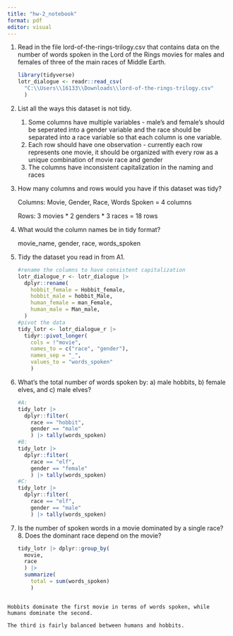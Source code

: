 ---
title: "hw-2_notebook"
format: pdf
editor: visual
---

1.  Read in the file lord-of-the-rings-trilogy.csv that contains data on the number of words spoken in the Lord of the Rings movies for males and females of three of the main races of Middle Earth.

    ```{r}
    library(tidyverse)
    lotr_dialogue <- readr::read_csv(
      "C:\\Users\\16133\\Downloads\\lord-of-the-rings-trilogy.csv"
      )
    ```

2.  List all the ways this dataset is not tidy.

    1.  Some columns have multiple variables - male's and female's should be seperated into a gender variable and the race should be separated into a race variable so that each column is one variable.
    2.  Each row should have one observation - currently each row represents one movie, it should be organized with every row as a unique combination of movie race and gender
    3.  The columns have inconsistent capitalization in the naming and races

3.  How many columns and rows would you have if this dataset was tidy?

    Columns: Movie, Gender, Race, Words Spoken = 4 columns

    Rows: 3 movies \* 2 genders \* 3 races = 18 rows

4.  What would the column names be in tidy format?

    movie_name, gender, race, words_spoken

5.  Tidy the dataset you read in from A1.

    ```{r}
    #rename the columns to have consistent capitalization
    lotr_dialogue_r <- lotr_dialogue |>
      dplyr::rename(
        hobbit_female = Hobbit_female,
        hobbit_male = hobbit_Male,
        human_female = man_Female,
        human_male = Man_male,
      )
    #pivot the data
    tidy_lotr <- lotr_dialogue_r |>
      tidyr::pivot_longer(
        cols = !"movie",
        names_to = c("race", "gender"),
        names_sep = "_",
        values_to = "words_spoken"
        )
    ```

```{=html}
<!-- -->
```
6.  What’s the total number of words spoken by: a) male hobbits, b) female elves, and c) male elves?

    ```{r}
    #A: 
    tidy_lotr |> 
      dplyr::filter(
        race == "hobbit",
        gender == "male"
        ) |> tally(words_spoken)
    #B:
    tidy_lotr |> 
      dplyr::filter(
        race == "elf",
        gender == "female"
        ) |> tally(words_spoken)
    #C:
    tidy_lotr |>
      dplyr::filter(
        race == "elf",
        gender == "male"
        ) |> tally(words_spoken)
    ```

7.  Is the number of spoken words in a movie dominated by a single race? 8. Does the dominant race depend on the movie?

    ```{r}
    tidy_lotr |> dplyr::group_by(
      movie,
      race
      ) |>
      summarize(
        total = sum(words_spoken)
        )

    ```

```         

Hobbits dominate the first movie in terms of words spoken, while humans dominate the second.

The third is fairly balanced between humans and hobbits.
```
